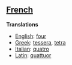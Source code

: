 ==[[French]]==

'''Translations'''

*[[English]]: [[four]]
*[[Greek]]: [[tessera]], [[tetra]]
*[[Italian]]: [[quatro]]
*[[Latin]]: [[quattuor]]
